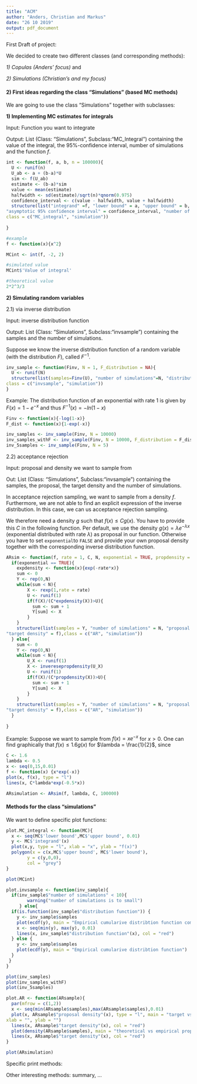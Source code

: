```yaml
---
title: "ACM"
author: "Anders, Christian and Markus"
date: "26 10 2019"
output: pdf_document
---
```

First Draft of project:

We decided to create two different classes (and corresponding methods):

_1) Copulas (Anders' focus)_ and

_2) Simulations (Christian's and my focus)_

#### 2) First ideas regarding the class "Simulations" (based MC methods)

We are going to use the class "Simulations" together with subclasses:


__1) Implementing MC estimates for integrals__

Input: Function you want to integrate

Output: List (Class: "Simulations", Subclass:"MC_Integral") containing the value of the integral, the 95%-confidence interval, number of simulations and the function $f$.

```r
int <- function(f, a, b, n = 100000){
  U <- runif(n)
  U_ab <- a + (b-a)*U
  sim <- f(U_ab)
  estimate <- (b-a)*sim
  value <- mean(estimate)
  halfwidth <- sd(estimate)/sqrt(n)*qnorm(0.975)
  confidence_interval <- c(value - halfwidth, value + halfwidth)
  structure(list("integrand" =f, "lower bound" = a, "upper bound" = b, "Value of integral" = value,
"asymptotic 95% confidence interval" = confidence_interval, "number of simulations" = n),
class = c("MC_integral", "simulation"))
  
} 

#example
f <- function(x){x^2}

MCint <- int(f, -2, 2)

#simulated value
MCint$'Value of integral'

#theoretical value
2*2^3/3
```

__2) Simulating random variables__
 
2.1) via inverse distribution

Input: inverse distribution function

Output: List (Class: "Simulations", Subclass:"invsample") containing the samples and the number of simulations.

Suppose we know the inverse distribution function of a random variable (with the distribution $F$), called $F^{-1}$.

```r
inv_sample <- function(Finv, N = 1, F_distribution = NA){
  U <- runif(N)
  structure(list(samples=Finv(U), "number of simulations"=N, "distribution function" = F_distribution),
class = c("invsample", "simulation"))
}
```

Example: 
The distribution function of an exponential with rate 1 is given by $F(x) = 1-e^{-x}$ and thus $F^{-1}(x) = -ln(1-x)$

```r
Finv <- function(x){-log(1-x)}
F_dist <- function(x){1-exp(-x)}

inv_samples <- inv_sample(Finv, N = 10000)
inv_samples_withF <- inv_sample(Finv, N = 10000, F_distribution = F_dist)
inv_5samples <- inv_sample(Finv, N = 5)
```

2.2) acceptance rejection

Input: proposal and density we want to sample from

Out: List (Class: "Simulations", Subclass:"invsample") containing the samples, the proposal, the target density and the number of simulations.

In acceptance rejection sampling, we want to sample from a density $f$. Furthermore, we are not able to find an explicit expression of the inverse distribution. In this case, we can us acceptance rejection sampling.

We therefore need a density $g$ such that $f(x) \leq Cg(x)$. You have to provide this $C$ in the following function. 
Per default, we use the density $g(x)=\lambda e^{-\lambda x}$ (exponential distributed with rate $\lambda$) as proposal in our function. Otherwise you have to set `exponential`to `FALSE` and provide your own proposal density together with the corresponding inverse distribution function.


```r
ARsim <- function(f, rate = 1, C, N, exponential = TRUE, propdensity = NA, inveresepropdensity = NA){
  if(exponential == TRUE){
    expdensity <- function(x){exp(-rate*x)}
    sum <- 0
    Y <- rep(0,N)
    while(sum < N){
        X <- rexp(1,rate = rate)
        U <- runif(1)
        if(f(X)/(C*expdensity(X))>U){
          sum <- sum + 1
          Y[sum] <- X
        }
    }
    structure(list(samples = Y, "number of simulations" = N, "proposal density" = expdensity, 
"target density" = f),class = c("AR", "simulation"))
  } else{
    sum <- 0
    Y <- rep(0,N)
    while(sum < N){
        U_X <- runif(1)
        X <- inveresepropdensity(U_X)
        U <- runif(1)
        if(f(X)/(C*propdensity(X))>U){
          sum <- sum + 1
          Y[sum] <- X
        }
    }
    structure(list(samples = Y, "number of simulations" = N, "proposal density" = propdensity,
"target density" = f),class = c("AR", "simulation"))
  }
  
}
```

Example: Suppose we want to sample from $f(x) = xe^{-x}$ for $x > 0$.
One can find graphically that $f(x) \leq 1.6g(x)$ for $\lambda = \frac{1}{2}$, since

```r
C <- 1.6
lambda <- 0.5
x <- seq(0,15,0.01)
f <- function(x) {x*exp(-x)}
plot(x, f(x), type = "l")
lines(x, C*lambda*exp(-0.5*x))
```


```r
ARsimulation <- ARsim(f, lambda, C, 100000)
```

#### Methods for the class "simulations"

We want to define specific plot functions:
```r
plot.MC_integral <- function(MC){
  x <- seq(MC$'lower bound',MC$'upper bound', 0.01)
  y <- MC$'integrand'(x)
  plot(x,y, type = "l", xlab = "x", ylab = "f(x)")
  polygon(x = c(x,MC$'upper bound', MC$'lower bound'),
        y = c(y,0,0),
        col = "grey")
}

plot(MCint)
```


```r
plot.invsample <- function(inv_sample){
  if(inv_sample$"number of simulations" < 10){
        warning("number of simulations is to small")
     } else{
  if(is.function(inv_sample$"distribution function")) {
    y <- inv_sample$samples
    plot(ecdf(y), main = "Empirical cumularive distribtion function compared to theoretical")
    x <- seq(min(y), max(y), 0.01)
    lines(x, inv_sample$"distribution function"(x), col = "red")
  } else {
    y <- inv_sample$samples
    plot(ecdf(y), main = "Empirical cumularive distribtion function")
  }
 }
}

plot(inv_samples)
plot(inv_samples_withF)
plot(inv_5samples)
```

```r
plot.AR <- function(ARsample){
  par(mfrow = c(1,2))
  x <- seq(min(ARsample$samples),max(ARsample$samples),0.01)
  plot(x, ARsample$"proposal density"(x), type = "l", main = "target vs. proposal", 
xlab = "", ylab = "")
  lines(x, ARsample$"target density"(x), col = "red")
  plot(density(ARsample$samples), main = "theoretical vs empirical proposal", xlab = "", ylab = "")
  lines(x, ARsample$"target density"(x), col = "red")
}

plot(ARsimulation)
```

Specific print methods:


Other interesting methods: summary, ...


